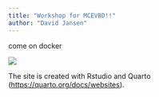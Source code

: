 ```yaml
---
title: "Workshop for MCEVBD!!"
author: "David Jansen"
---
```

come on docker

![](../images/sunset.jpg)

The site is created with Rstudio and Quarto (<https://quarto.org/docs/websites>).
